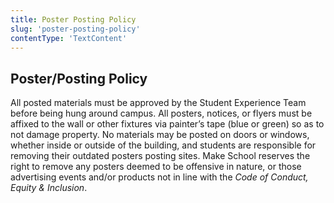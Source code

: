 ```yaml
---
title: Poster Posting Policy
slug: 'poster-posting-policy'
contentType: 'TextContent'
---
```


## Poster/Posting Policy

All posted materials must be approved by the Student Experience Team before being hung around
campus. All posters, notices, or flyers must be affixed to the wall or other fixtures via painter’s
tape (blue or green) so as to not damage property. No materials may be posted on doors or windows,
whether inside or outside of the building, and students are responsible for removing their outdated
posters posting sites. Make School reserves the right to remove any posters deemed to be offensive
in nature, or those advertising events and/or products not in line with the _Code of Conduct, Equity
& Inclusion_.
